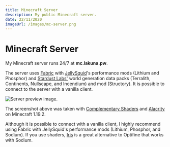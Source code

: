 ```yaml
---
title: Minecraft Server
description: My public Minecraft server.
date: 22/11/2020
imageUrl: /images/mc-server.png
---
```

# Minecraft Server

My Minecraft server runs 24/7 at **mc.lakuna.pw**.

The server uses [Fabric](https://fabricmc.net/) with [JellySquid](https://jellysquid.me/)'s performance mods (Lithium and Phosphor)
and [Stardust Labs'](https://www.stardustlabs.net/) world generation data packs (Terralith, Continents, Nullscape, and Incendium) and
mod (Structory). It is possible to connect to the server with a vanilla client.

![Server preview image.](/images/mc-server.png)

The screenshot above was taken with [Complementary Shaders](https://www.complementary.dev/) and [Alacrity](https://modrinth.com/resourcepack/alacrity)
on Minecraft 1.19.2.

Although it is possible to connect with a vanilla client, I highly recommend using Fabric with JellySquid's performance mods (Lithium, Phosphor, and Sodium).
If you use shaders, [Iris](https://irisshaders.net/) is a great alternative to Optifine that works with Sodium.
